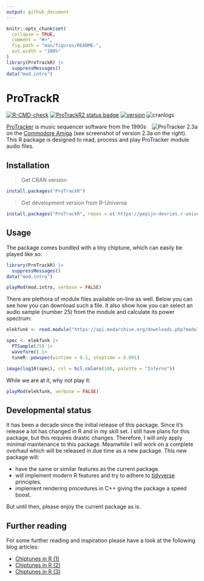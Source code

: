 ```yaml
---
output: github_document
---
```


```r
knitr::opts_chunk$set(
  collapse = TRUE,
  comment = "#>",
  fig.path = "man/figures/README-",
  out.width = "100%"
)
library(ProTrackR) |>
  suppressMessages()
data("mod.intro")
```

# ProTrackR

<!-- badges: start -->
[![R-CMD-check](https://github.com/pepijn-devries/ProTrackR/actions/workflows/R-CMD-check.yaml/badge.svg)](https://github.com/pepijn-devries/ProTrackR/actions/workflows/R-CMD-check.yaml)
[![ProTrackR2 status badge](https://pepijn-devries.r-universe.dev/badges/ProTrackR)](https://pepijn-devries.r-universe.dev/ProTrackR)
[![version](https://www.r-pkg.org/badges/version/ProTrackR)](https://CRAN.R-project.org/package=ProTrackR)
![cranlogs](https://cranlogs.r-pkg.org/badges/ProTrackR)
<!-- badges: end -->

<img src="https://content.pouet.net/files/screenshots/00050/00050055.png" alt="ProTracker 2.3a" align="right" />

[ProTracker](https://en.wikipedia.org/wiki/Protracker) is music sequencer software
from the 1990s on the [Commodore Amiga](https://en.wikipedia.org/wiki/Amiga)
(see screenshot of version 2.3a on the right).
This R package is designed to read, process and play ProTracker module audio files.

## Installation

> Get CRAN version
```r
install.packages("ProTrackR")
```
> Get development version from R-Universe
``` r
install.packages("ProTrackR", repos = c('https://pepijn-devries.r-universe.dev', 'https://cloud.r-project.org'))
```

## Usage

The package comes bundled with a tiny chiptune, which can easily be played like so:

```r
library(ProTrackR) |>
  suppressMessages()
data("mod.intro")

playMod(mod.intro, verbose = FALSE)
```

There are plethora of module files available on-line as well. Below you can see how
you can download such a file. It also show how you can select an audio sample
(number 25) from the module and calculate its power spectrum:

```r
elekfunk <- read.module("https://api.modarchive.org/downloads.php?moduleid=41529#elektric_funk.mod")

spec <- elekfunk |>
  PTSample(25) |>
  waveform() |>
  tuneR::powspec(wintime = 0.1, steptime = 0.001)

image(log10(spec), col = hcl.colors(100, palette = "Inferno"))
```

While we are at it, why not play it:

```r
playMod(elekfunk, verbose = FALSE)
```

## Developmental status

It has been a decade since the initial release of this package. Since it's release
a lot has changed in R and in my skill set. I still have plans for this package,
but this requires drastic changes. Therefore, I will only apply minimal maintenance
to this package. Meanwhile I will work on a complete overhaul which will be released
in due time as a new package. This new package will:

 * have the same or similar features as the current package.
 * will implement modern R features and try to adhere to
   [tidyverse](https://www.tidyverse.org) principles.
 * implement rendering procedures in C++ giving the package a speed boost.

But until then, please enjoy the current package as is.

## Further reading

For some further reading and inspiration please have a look at the following blog
articles:

 * [Chiptunes in R (1)](https://r-coders-anonymous.blogspot.com/2015/09/protrackr-chiptunes-in-r-part-one.html)
 * [Chiptunes in R (2)](https://r-coders-anonymous.blogspot.com/2015/11/protrackr-chiptunes-in-r-part-two.html)
 * [Chiptunes in R (3)](https://r-coders-anonymous.blogspot.com/2016/11/protrackr-chiptunes-in-r-part-three.html)

